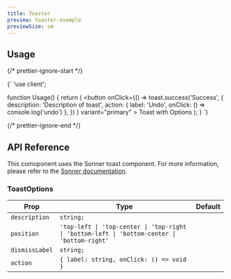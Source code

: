```yaml
---
title: Toaster
preview: toaster-example
previewSize: sm
---
```


## Usage

{/* prettier-ignore-start */}

<CodeBlock lang="ts">{`
'use client';


function Usage() {
    return (
        <button
            onClick={() =>
            toast.success('Success', {
                    description: 'Description of toast',
                    action: { label: 'Undo', onClick: () => console.log('undo') },
                })
            }
            variant="primary"
        >
            Toast with Options
      </button>
    );
}
`}
</CodeBlock>

{/* prettier-ignore-end */}

## API Reference

This comoponent uses the Sonner toast component. For more information, please refer to the [Sonner documentation](https://sonner.emilkowal.ski/).

### ToastOptions

| Prop           | Type                                                                                         | Default |
| -------------- | -------------------------------------------------------------------------------------------- | ------- |
| `description`  | `string;`                                                                                    |         |
| `position`     | `'top-left \| 'top-center \| 'top-right \| 'bottom-left \| 'bottom-center \| 'bottom-right'` |         |
| `dismissLabel` | `string;`                                                                                    |         |
| `action`       | `{ label: string, onClick: () => void }`                                                     |         |
